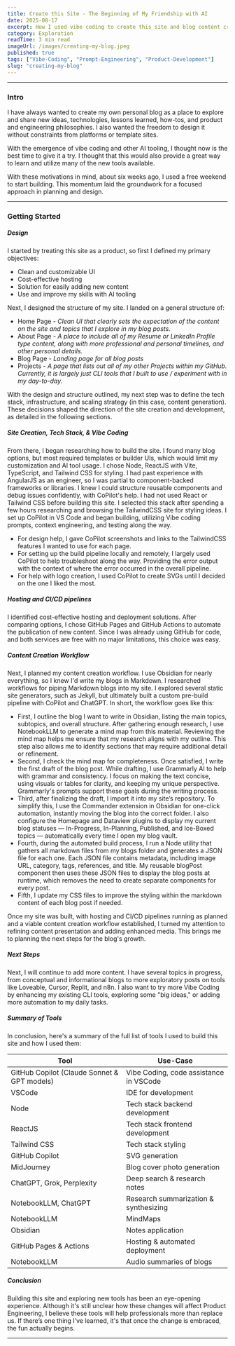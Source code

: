 ```yaml
---
title: Create this Site - The Beginning of My Friendship with AI
date: 2025-08-17
excerpt: How I used vibe coding to create this site and blog content creation workflow.
category: Exploration
readTime: 3 min read
imageUrl: /images/creating-my-blog.jpeg
published: true
tags: ["Vibe-Coding", "Prompt-Engineering", "Product-Development"]
slug: "creating-my-blog"
---
```


---
### Intro  
I have always wanted to create my own personal blog as a place to explore and share new ideas, technologies, lessons learned, how-tos, and product and engineering philosophies. I also wanted the freedom to design it without constraints from platforms or template sites.

With the emergence of vibe coding and other AI tooling, I thought now is the best time to give it a try. I thought that this would also provide a great way to learn and utilize many of the new tools available.

With these motivations in mind, about six weeks ago, I used a free weekend to start building. This momentum laid the groundwork for a focused approach in planning and design.

  
---  
### Getting Started

##### Design  
I started by treating this site as a product, so first I defined my primary objectives:  
- Clean and customizable UI  
- Cost-effective hosting  
- Solution for easily adding new content  
- Use and improve my skills with AI tooling

Next, I designed the structure of my site. I landed on a general structure of:  
- Home Page - *Clean UI that clearly sets the expectation of the content on the site and topics that I explore in my blog posts.*  
- About Page - *A place to include all of my Resume or LinkedIn Profile type content, along with more professional and personal timelines, and other personal details.*  
- Blog Page - *Landing page for all blog posts*  
- Projects - *A page that lists out all of my other Projects within my GitHub. Currently, it is largely just CLI tools that I built to use / experiment with in my day-to-day.*

With the design and structure outlined, my next step was to define the tech stack, infrastructure, and scaling strategy (in this case, content generation). These decisions shaped the direction of the site creation and development, as detailed in the following sections.

##### Site Creation, Tech Stack, & Vibe Coding  
From there, I began researching how to build the site. I found many blog options, but most required templates or builder UIs, which would limit my customization and AI tool usage. I chose Node, ReactJS with Vite, TypeScript, and Tailwind CSS for styling. I had past experience with AngularJS as an engineer, so I was partial to component-backed frameworks or libraries. I knew I could structure reusable components and debug issues confidently, with CoPilot's help. I had not used React or Tailwind CSS before building this site. I selected this stack after spending a few hours researching and browsing the TailwindCSS site for styling ideas. I set up CoPilot in VS Code and began building, utilizing Vibe coding prompts, context engineering, and testing along the way.    
- For design help, I gave CoPilot screenshots and links to the TailwindCSS features I wanted to use for each page.    
- For setting up the build pipeline locally and remotely, I largely used CoPilot to help troubleshoot along the way. Providing the error output with the context of where the error occurred in the overall pipeline.  
- For help with logo creation, I used CoPilot to create SVGs until I decided on the one I liked the most.

##### Hosting and CI/CD pipelines  
I identified cost-effective hosting and deployment solutions. After comparing options, I chose GitHub Pages and GitHub Actions to automate the publication of new content. Since I was already using GitHub for code, and both services are free with no major limitations, this choice was easy.

##### Content Creation Workflow  
Next, I planned my content creation workflow. I use Obsidian for nearly everything, so I knew I'd write my blogs in Markdown. I researched workflows for piping Markdown blogs into my site. I explored several static site generators, such as Jekyll, but ultimately built a custom pre-build pipeline with CoPilot and ChatGPT. In short, the workflow goes like this:

- First, I outline the blog I want to write in Obsidian, listing the main topics, subtopics, and overall structure. After gathering enough research, I use NotebookLLM to generate a mind map from this material. Reviewing the mind map helps me ensure that my research aligns with my outline. This step also allows me to identify sections that may require additional detail or refinement.
- Second, I check the mind map for completeness. Once satisfied, I write the first draft of the blog post. While drafting, I use Grammarly AI to help with grammar and consistency. I focus on making the text concise, using visuals or tables for clarity, and keeping my unique perspective. Grammarly's prompts support these goals during the writing process.
- Third, after finalizing the draft, I import it into my site’s repository. To simplify this, I use the Commander extension in Obsidian for one-click automation, instantly moving the blog into the correct folder. I also configure the Homepage and Dataview plugins to display my current blog statuses — In-Progress, In-Planning, Published, and Ice-Boxed topics — automatically every time I open my blog vault.
- Fourth, during the automated build process, I run a Node utility that gathers all markdown files from my blogs folder and generates a JSON file for each one. Each JSON file contains metadata, including image URL, category, tags, references, and title. My reusable blogPost component then uses these JSON files to display the blog posts at runtime, which removes the need to create separate components for every post.  
- Fifth, I update my CSS files to improve the styling within the markdown content of each blog post if needed.  

Once my site was built, with hosting and CI/CD pipelines running as planned and a viable content creation workflow established, I turned my attention to refining content presentation and adding enhanced media. This brings me to planning the next steps for the blog's growth.  

  
##### Next Steps  
Next, I will continue to add more content. I have several topics in progress, from conceptual and informational blogs to more exploratory posts on tools like Loveable, Cursor, Replit, and n8n. I also want to try more Vibe Coding by enhancing my existing CLI tools, exploring some "big ideas," or adding more automation to my daily tasks.  

  
##### Summary of Tools  
In conclusion, here's a summary of the full list of tools I used to build this site and how I used them:  

| Tool                                        | Use-Case                               |
| ------------------------------------------- | -------------------------------------- |
| GitHub Copilot (Claude Sonnet & GPT models) | Vibe Coding, code assistance in VSCode |
| VSCode                                      | IDE for development                    |
| Node                                        | Tech stack backend development         |
| ReactJS                                     | Tech stack frontend development        |
| Tailwind CSS                                | Tech stack styling                     |
| GitHub Copilot                              | SVG generation                         |
| MidJourney                                  | Blog cover photo generation            |
| ChatGPT, Grok, Perplexity                   | Deep search & research notes           |
| NotebookLLM, ChatGPT                        | Research summarization & synthesizing  |
| NotebookLLM                                 | MindMaps                               |
| Obsidian                                    | Notes application                      |
| GitHub Pages & Actions                      | Hosting & automated deployment         |
| NotebookLLM                                 | Audio summaries of blogs               |

##### Conclusion  
Building this site and exploring new tools has been an eye-opening experience. Although it's still unclear how these changes will affect Product Engineering, I believe these tools will help professionals more than replace us. If there’s one thing I’ve learned, it's that once the change is embraced, the fun actually begins.


---
